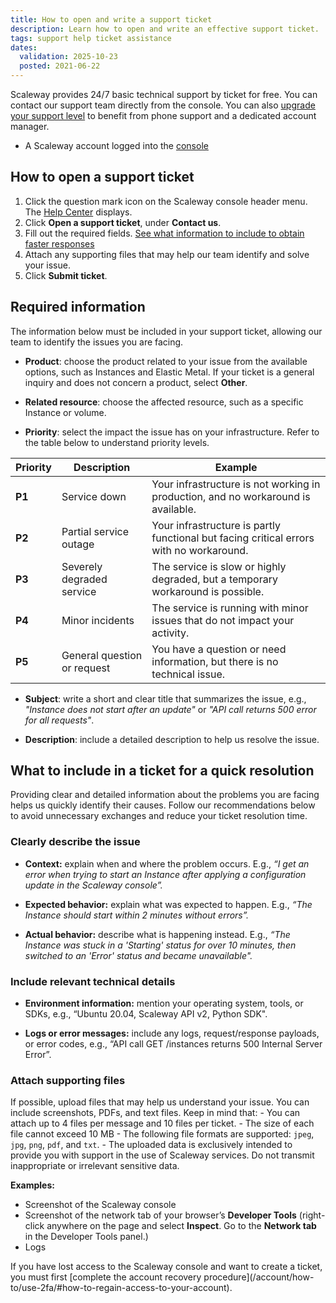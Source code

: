 ```yaml
---
title: How to open and write a support ticket
description: Learn how to open and write an effective support ticket.
tags: support help ticket assistance
dates:
  validation: 2025-10-23
  posted: 2021-06-22
---
```



Scaleway provides 24/7 basic technical support by ticket for free. You can contact our support team directly from the console. You can also [upgrade your support level](/account/how-to/configure-support-plans/) to benefit from phone support and a dedicated account manager.

<Requirements />

- A Scaleway account logged into the [console](https://console.scaleway.com)

## How to open a support ticket

1. Click the question mark icon on the Scaleway console header menu. The [Help Center](https://console.scaleway.com/support) displays.
2. Click **Open a support ticket**, under **Contact us**.
3. Fill out the required fields. [See what information to include to obtain faster responses](/account/how-to/open-a-support-ticket/#what-to-include-in-a-ticket-for-a-quick-resolution)
4. Attach any supporting files that may help our team identify and solve your issue.
5. Click **Submit ticket**.

## Required information

The information below must be included in your support ticket, allowing our team to identify the issues you are facing.

- **Product**: choose the product related to your issue from the available options, such as Instances and Elastic Metal. If your ticket is a general inquiry and does not concern a product, select **Other**.

- **Related resource**: choose the affected resource, such as a specific Instance or volume.

- **Priority**: select the impact the issue has on your infrastructure. Refer to the table below to understand priority levels.


| **Priority** | **Description**              | **Example**                                                                             |
|--------------|------------------------------|-----------------------------------------------------------------------------------------|
| **P1**       | Service down                 | Your infrastructure is not working in production, and no workaround is available.       |
| **P2**       | Partial service outage       | Your infrastructure is partly functional but facing critical errors with no workaround. |
| **P3**       | Severely degraded service    | The service is slow or highly degraded, but a temporary workaround is possible.         |
| **P4**       | Minor incidents              | The service is running with minor issues that do not impact your activity.              |
| **P5**       | General question or request  | You have a question or need information, but there is no technical issue.               |


- **Subject**: write a short and clear title that summarizes the issue, e.g., _"Instance does not start after an update"_ or _"API call returns 500 error for all requests"_.

- **Description**: include a detailed description to help us resolve the issue.

## What to include in a ticket for a quick resolution

Providing clear and detailed information about the problems you are facing helps us quickly identify their causes. Follow our recommendations below to avoid unnecessary exchanges and reduce your ticket resolution time.

### Clearly describe the issue
- **Context:** explain when and where the problem occurs.
E.g., _“I get an error when trying to start an Instance after applying a configuration update in the Scaleway console”._

- **Expected behavior:** explain what was expected to happen.
E.g., _“The Instance should start within 2 minutes without errors”._

- **Actual behavior:** describe what is happening instead.
E.g., _“The Instance was stuck in a 'Starting' status for over 10 minutes, then switched to an 'Error' status and became unavailable"._

### Include relevant technical details

- **Environment information:** mention your operating system, tools, or SDKs, e.g., “Ubuntu 20.04, Scaleway API v2, Python SDK".

- **Logs or error messages:** include any logs, request/response payloads, or error codes, e.g., “API call GET /instances returns 500 Internal Server Error”.

### Attach supporting files

If possible, upload files that may help us understand your issue. You can include screenshots, PDFs, and text files.
  <Message type="important">
    Keep in mind that:
      - You can attach up to 4 files per message and 10 files per ticket.
      - The size of each file cannot exceed 10 MB
      - The following file formats are supported: `jpeg`, `jpg`, `png`, `pdf`, and `txt`.
      - The uploaded data is exclusively intended to provide you with support in the use of Scaleway services. Do not transmit inappropriate or irrelevant sensitive data.
  </Message>

**Examples:**
- Screenshot of the Scaleway console
- Screenshot of the network tab of your browser’s **Developer Tools** (right-click anywhere on the page and select **Inspect**. Go to the **Network tab** in the Developer Tools panel.)
- Logs

<Message type="important">
  If you have lost access to the Scaleway console and want to create a ticket, you must first [complete the account recovery procedure](/account/how-to/use-2fa/#how-to-regain-access-to-your-account).
</Message>
